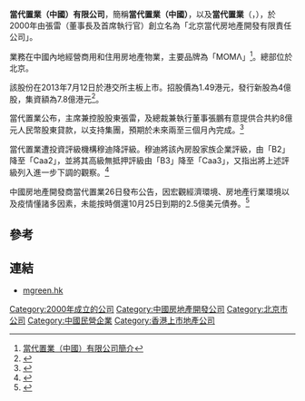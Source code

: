 '''當代置業（中國）有限公司'''，簡稱'''當代置業（中國）'''，以及'''當代置業'''（'''{{lang-en|MODERN LAND (CHINA) CO., LIMITED}}'''，{{hkex|1107}}），於2000年由張雷（董事長及首席執行官）創立名為「北京當代房地產開發有限責任公司」。

業務在中國內地經營商用和住用房地產物業，主要品牌為「ΜΟΜΛ」<ref>[http://www.mgreen.hk/SinglePage.aspx?column_id=11541 當代置業（中國）有限公司簡介]{{dead link|date=2018年3月 |bot=InternetArchiveBot |fix-attempted=yes }}</ref>。總部位於北京。

該股份在2013年7月12日於港交所主板上市。招股價為1.49港元，發行新股為4億股，集資額為7.8億港元<ref>{{Cite web |url=http://www.hkexnews.hk/listedco/listconews/SEHK/2013/0628/01107_1658982/C102.pdf |title=當代置業（中國）有限公司招股資料 |accessdate=2013-07-28 |archive-date=2016-03-05 |archive-url=https://web.archive.org/web/20160305020616/http://www.hkexnews.hk/listedco/listconews/SEHK/2013/0628/01107_1658982/C102.pdf |dead-url=no }}</ref>。

當代置業公布，主席兼控股股東張雷，及總裁兼執行董事張鵬有意提供合共約8億元人民幣股東貸款，以支持集團，預期於未來兩至三個月內完成。<ref>{{Cite web |url=https://news.rthk.hk/rthk/ch/component/k2/1614572-20211011.htm |title=當代置業料獲8億元人民幣股東貸款 |access-date=2021-10-29 |archive-date=2021-11-01 |archive-url=https://web.archive.org/web/20211101221535/https://news.rthk.hk/rthk/ch/component/k2/1614572-20211011.htm |dead-url=no }}</ref> 

當代置業遭投資評級機構穆迪降評級。穆迪將該內房股家族企業評級，由「B2」降至「Caa2」，並將其高級無抵押評級由「B3」降至「Caa3」，又指出將上述評級列入進一步下調的觀察。<ref>{{Cite web |url=https://www.hk01.com/%E8%B2%A1%E7%B6%93%E5%BF%AB%E8%A8%8A/687675/%E7%A9%86%E8%BF%AA%E9%99%8D%E7%95%B6%E4%BB%A3%E7%BD%AE%E6%A5%AD%E8%A9%95%E7%B4%9A%E8%87%B3caa2-%E6%86%82%E5%85%AC%E5%8F%B8%E6%9C%AA%E4%BE%866%E8%87%B312%E5%80%8B%E6%9C%88%E9%82%84%E6%AC%BE%E8%83%BD%E5%8A%9B |title=穆迪降當代置業評級至Caa2　憂公司未來6至12個月還款能力 |access-date=2021-10-29 |archive-date=2021-12-19 |archive-url=https://web.archive.org/web/20211219220924/https://www.hk01.com/%E8%B2%A1%E7%B6%93%E5%BF%AB%E8%A8%8A/687675/%E7%A9%86%E8%BF%AA%E9%99%8D%E7%95%B6%E4%BB%A3%E7%BD%AE%E6%A5%AD%E8%A9%95%E7%B4%9A%E8%87%B3caa2-%E6%86%82%E5%85%AC%E5%8F%B8%E6%9C%AA%E4%BE%866%E8%87%B312%E5%80%8B%E6%9C%88%E9%82%84%E6%AC%BE%E8%83%BD%E5%8A%9B |dead-url=no }}</ref>

中國房地產開發商當代置業26日發布公告，因宏觀經濟環境、房地產行業環境以及疫情懂諸多因素，未能按時償還10月25日到期的2.5億美元債券。<ref>{{Cite web |url=https://tw.news.yahoo.com/%E5%8F%88-%E6%88%BF%E4%BC%81%E6%9A%B4%E9%9B%B7-%E7%95%B6%E4%BB%A3%E7%BD%AE%E6%A5%AD%E7%BE%8E%E5%85%83%E5%82%B5%E9%81%95%E7%B4%84-072627427.html |title=又一房企暴雷 當代置業美元債違約 |access-date=2021-10-29 |archive-date=2021-10-29 |archive-url=https://web.archive.org/web/20211029110453/https://tw.news.yahoo.com/%E5%8F%88-%E6%88%BF%E4%BC%81%E6%9A%B4%E9%9B%B7-%E7%95%B6%E4%BB%A3%E7%BD%AE%E6%A5%AD%E7%BE%8E%E5%85%83%E5%82%B5%E9%81%95%E7%B4%84-072627427.html |dead-url=no }}</ref>

==參考==
{{reflist}}

==連結==
*[https://web.archive.org/web/20130706002114/http://www.mgreen.hk/ mgreen.hk]

[[Category:2000年成立的公司|Category:2000年成立的公司]]
[[Category:中國房地產開發公司|Category:中國房地產開發公司]]
[[Category:北京市公司|Category:北京市公司]]
[[Category:中國民營企業|Category:中國民營企業]]
[[Category:香港上市地產公司|Category:香港上市地產公司]]